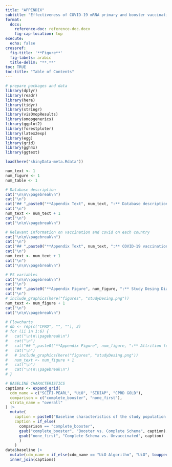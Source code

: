 ```yaml
---
title: "APPENDIX"
subtitle: "Effectiveness of COVID-19 mRNA primary and booster vaccination during pregnancy: a target trial emulation and meta-analysis of data from 4 European countries"
format:
  docx:
    reference-doc: reference-doc.docx
    fig-cap-location: top
execute:
  echo: false
crossref:
  fig-title: '**Figure**'
  fig-labels: arabic
  title-delim: "**.**"
toc: TRUE
toc-title: "Table of Contents"
---
```


```r
# prepare packages and data
library(dplyr)
library(readr)
library(here)
library(tidyr)
library(stringr)
library(visOmopResults)
library(omopgenerics)
library(ggplot2)
library(forestploter)
library(latex2exp)
library(egg)
library(grid)
library(ggh4x)
library(ggtext)

load(here("shinyData-meta.Rdata"))

num_text <- 1
num_figure <- 1
num_table <- 1
```


```r
# Database description
cat("\n\n\\pagebreak\n")
cat("\n") 
cat("## ",paste0("**Appendix Text", num_text, ":** Database descriptions."))
cat("\n")
num_text <- num_text + 1
cat("\n")
cat("\n\n\\pagebreak\n")

# Relevant information on vaccination and covid on each country
cat("\n\n\\pagebreak\n")
cat("\n") 
cat("## ",paste0("**Appendix Text", num_text, ":** COVID-19 vaccination campaing in each country."))
cat("\n")
num_text <- num_text + 1
cat("\n")
cat("\n\n\\pagebreak\n")

# PS variables
cat("\n\n\\pagebreak\n")
cat("\n") 
cat("## ",paste0("**Appendix Figure", num_figure, ":** Study Desing Diagram and Propensity Score Covariates."))
cat("\n")
# include_graphics(here("figures", "studyDesing.png"))
num_text <- num_figure + 1
cat("\n")
cat("\n\n\\pagebreak\n")

# Flowcharts
# db <- rep(c("CPRD", "", ""), 2)
# for (ii in 1:6) {
#   cat("\n\n\\pagebreak\n")
#   cat("\n") 
#   cat("## ",paste0("**Appendix Figure", num_figure, ":** Attrition for the study population in the ", db[ii] , " database, for the", analysis[ii], " analysis."))
#   cat("\n")
#   # include_graphics(here("figures", "studyDesing.png"))
#   num_text <- num_figure + 1
#   cat("\n")
#   cat("\n\n\\pagebreak\n")
# }
```


```r
# BASELINE CHARACTERISTICS
captions <- expand_grid(
  cdm_name = c("SCIFI-PEARL", "UiO", "SIDIAP", "CPRD GOLD"),
  comparison = c("complete_booster", "none_first"),
  strata_name = "overall"
) |>
  mutate(
    caption = paste0("Baseline characteristics of the study population in the ", cdm_name, " database, for the ", comparison, " analysis."),
    caption = if_else(
      comparison == "complete_booster",
      gsub("complete_booster", "Booster vs. Complete Schema", caption),
      gsub("none_first", "Complete Schema vs. Unvaccinated", caption)
      )
    )
data$baseline |>
  mutate(cdm_name = if_else(cdm_name == "UiO Algorithm", "UiO", toupper(cdm_name))) |>
  inner_join(captions)
```


```r
```
